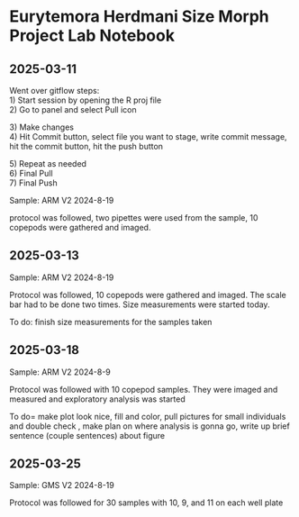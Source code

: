 # Eurytemora Herdmani Size Morph Project Lab Notebook

## 2025-03-11

Went over gitflow steps:\
1) Start session by opening the R proj file\
2) Go to panel and select Pull icon

3\) Make changes\
4) Hit Commit button, select file you want to stage, write commit message, hit the commit button, hit the push button

5\) Repeat as needed\
6) Final Pull\
7) Final Push

Sample: ARM V2 2024-8-19

protocol was followed, two pipettes were used from the sample, 10 copepods were gathered and imaged.

## 2025-03-13

Sample: ARM V2 2024-8-19

Protocol was followed, 10 copepods were gathered and imaged. The scale bar had to be done two times. Size measurements were started today.

To do: finish size measurements for the samples taken

## 2025-03-18

Sample: ARM V2 2024-8-9

Protocol was followed with 10 copepod samples. They were imaged and measured and exploratory analysis was started

To do= make plot look nice, fill and color, pull pictures for small individuals and double check , make plan on where analysis is gonna go, write up brief sentence (couple sentences) about figure

## 2025-03-25

Sample: GMS V2 2024-8-19

Protocol was followed for 30 samples with 10, 9, and 11 on each well plate
